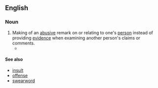 ==English==
{{wikipedia}}

===Noun===
{{en-noun|head=[[personal]] [[attack]]}}

# Making of an [[abusive]] remark on or relating to one's [[person]] instead of providing [[evidence]] when examining another person's claims or comments.
#* {{quote-book|year=1989|author=Douglas N. Walton|title=Informal Logic|url=http://books.google.com/books?id=kswimguc5uYC|passage=Basically, it is a '''personal attack''' on an arguer that brings the individuals's personal circumstances, trustworthiness, or character into question.}}

====See also====
* [[insult]]
* [[offense]]
* [[swearword]]